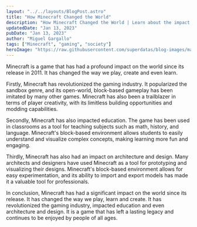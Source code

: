 ```yaml
---
layout: "../../layouts/BlogPost.astro"
title: "How Minecraft Changed the World"
description: "How Minecraft Changed the World | Learn about the impact and influence of the popular game Minecraft on various aspects of society."
updatedDate: "Jan 13, 2023"
pubDate: "Jan 13, 2023"
author: "Miguel Gargallo"
tags: ["Minecraft", "gaming", "society"]
heroImage: "https://raw.githubusercontent.com/superdatas/blog-images/main/ai-advancement-science.png"
---
```


Minecraft is a game that has had a profound impact on the world since its release in 2011. It has changed the way we play, create and even learn.

Firstly, Minecraft has revolutionized the gaming industry. It popularized the sandbox genre, and its open-world, block-based gameplay has been imitated by many other games. Minecraft has also been a trailblazer in terms of player creativity, with its limitless building opportunities and modding capabilities.

Secondly, Minecraft has also impacted education. The game has been used in classrooms as a tool for teaching subjects such as math, history, and language. Minecraft's block-based environment allows students to easily understand and visualize complex concepts, making learning more fun and engaging.

Thirdly, Minecraft has also had an impact on architecture and design. Many architects and designers have used Minecraft as a tool for prototyping and visualizing their designs. Minecraft's block-based environment allows for easy experimentation, and its ability to import and export models has made it a valuable tool for professionals.

In conclusion, Minecraft has had a significant impact on the world since its release. It has changed the way we play, learn and create. It has revolutionized the gaming industry, impacted education and even architecture and design. It is a game that has left a lasting legacy and continues to be enjoyed by people of all ages.
